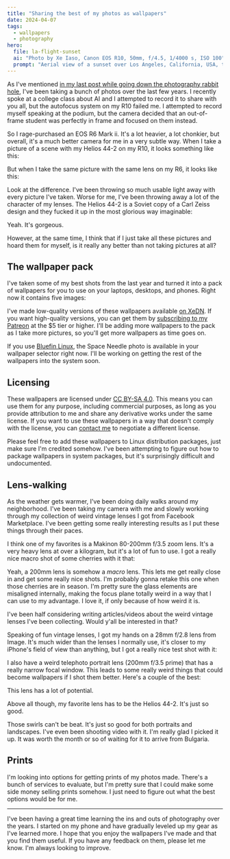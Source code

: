 ```yaml
---
title: "Sharing the best of my photos as wallpapers"
date: 2024-04-07
tags:
  - wallpapers
  - photography
hero:
  file: la-flight-sunset
  ai: "Photo by Xe Iaso, Canon EOS R10, 50mm, f/4.5, 1/4000 s, ISO 100"
  prompt: "Aerial view of a sunset over Los Angeles, California, USA, the sky is cloudy and there are layers of colored light"
---
```


As I've mentioned [in my last post while going down the photography rabbit hole](/notes/2024/camera-hell/), I've been taking a bunch of photos over the last few years. I recently spoke at a college class about AI and I attempted to record it to share with you all, but the autofocus system on my R10 failed me. I attempted to record myself speaking at the podium, but the camera decided that an out-of-frame student was perfectly in frame and focused on them instead.

So I rage-purchased an EOS R6 Mark ii. It's a lot heavier, a lot chonkier, but overall, it's a much better camera for me in a very subtle way. When I take a picture of a scene with my Helios 44-2 on my R10, it looks something like this:

<Picture
  path="blog/2024/wallpapers/aps-c-crop"
  desc="Lens caps and a steam deck case on top of a printed screenplay. The image is tightly centered around the case and screenplay."
/>

But when I take the same picture with the same lens on my R6, it looks like this:

<Picture
  path="blog/2024/wallpapers/full-frame"
  desc="The same image as before, but significantly zoomed out. The desk mat is more visible, an iPhone 13 Pro is visible in the lower right corner, and a TTArtisan 25mm lens is visible on the other side of the screenplay."
/>

Look at the difference. I've been throwing so much usable light away with every picture I've taken. Worse for me, I've been throwing away a lot of the character of my lenses. The Helios 44-2 is a Soviet copy of a Carl Zeiss design and they fucked it up in the most glorious way imaginable:

<Picture
  path="blog/2024/wallpapers/swirls"
  desc="A picture of a tree with lots of bokeh balls swirling around the frame in three dimensions."
/>

Yeah. It's gorgeous.

However, at the same time, I think that if I just take all these pictures and hoard them for myself, is it really any better than not taking pictures at all?

## The wallpaper pack

I've taken some of my best shots from the last year and turned it into a pack of wallpapers for you to use on your laptops, desktops, and phones. Right now it contains five images:

<Picture
  path="blog/2024/wallpapers/papes/clouds"
  desc="A blue sky dotted with textured clouds."
/>

<Picture
  path="blog/2024/wallpapers/papes/foothills"
  desc="An orange and purple sunset over the Los Angeles foothills. Taken with an iPhone 13 Pro."
/>

<Picture
  path="blog/2024/wallpapers/papes/space_needle"
  desc="The Seattle Space Needle on an incredibly blue sky without any clouds in view."
/>

<Picture
  path="blog/2024/wallpapers/papes/sunset"
  desc="Aerial view of a sunset over Los Angeles, California, USA, the sky is cloudy and there are layers of colored light."
/>

<Picture
  path="blog/2024/wallpapers/papes/tv_tower"
  desc="The Berlin TV tower on a blue sky, no clouds are visible."
/>

I've made low-quality versions of these wallpapers available [on XeDN](https://cdn.xeiaso.net/file/christine-static/dl/xe_wallpapers-1.0.0.zip). If you want high-quality versions, you can get them by [subscribing to my Patreon](https://patreon.com/cadey) at the $5 tier or higher. I'll be adding more wallpapers to the pack as I take more pictures, so you'll get more wallpapers as time goes on.

If you use [Bluefin Linux](https://projectbluefin.io/), the Space Needle photo is available in your wallpaper selector right now. I'll be working on getting the rest of the wallpapers into the system soon.

## Licensing

These wallpapers are licensed under [CC BY-SA 4.0](https://creativecommons.org/licenses/by-sa/4.0/). This means you can use them for any purpose, including commercial purposes, as long as you provide attribution to me and share any derivative works under the same license. If you want to use these wallpapers in a way that doesn't comply with the license, you can [contact me](/contact) to negotiate a different license.

Please feel free to add these wallpapers to Linux distribution packages, just make sure I'm credited somehow. I've been attempting to figure out how to package wallpapers in system packages, but it's surprisingly difficult and undocumented.

## Lens-walking

As the weather gets warmer, I've been doing daily walks around my neighborhood. I've been taking my camera with me and slowly working through my collection of weird vintage lenses I got from Facebook Marketplace. I've been getting some really interesting results as I put these things through their paces.

I think one of my favorites is a Makinon 80-200mm f/3.5 zoom lens. It's a very heavy lens at over a kilogram, but it's a lot of fun to use. I got a really nice macro shot of some cherries with it that:

<Picture
  path="blog/2024/wallpapers/papes/cherries"
  desc="Bright red cherries with the sky blurred out. The borders around the cherries have delicious chromatic abberation."
/>

Yeah, a 200mm lens is somehow a _macro_ lens. This lets me get really close in and get some really nice shots. I'm probably gonna retake this one when those cherries are in season. I'm pretty sure the glass elements are misaligned internally, making the focus plane totally weird in a way that I can use to my advantage. I love it, if only because of how weird it is.

<Picture
  path="blog/2024/wallpapers/papes/rock-texture"
  desc="A macro shot of a rock on the edge of the Ottawa River."
/>

<Conv name="Cadey" mood="enby">
  I've been half considering writing articles/videos about the weird vintage
  lenses I've been collecting. Would y'all be interested in that?
</Conv>

Speaking of fun vintage lenses, I got my hands on a 28mm f/2.8 lens from Image. It's much wider than the lenses I normally use, it's closer to my iPhone's field of view than anything, but I got a really nice test shot with it:

<Picture
  path="blog/2024/wallpapers/papes/path"
  desc="The concrete path near a drainage pond. The path comes up from the lower right side of the frame into the distance."
/>

I also have a weird telephoto portrait lens (200mm f/3.5 prime) that has a really narrow focal window. This leads to some really weird things that could become wallpapers if I shot them better. Here's a couple of the best:

<Picture
  path="blog/2024/wallpapers/papes/grain-rain"
  desc="A group of grain plants, the one dead in the center is clearly in focus, everything else is slightly blurry. Individual raindrops are visible in mid-air."
/>

<Picture
  path="blog/2024/wallpapers/papes/prickles"
  desc="Prickly seed pods for a local plant. Some seed pods in the center are clearly in focus, and everything else is blurred out."
/>

This lens has a lot of potential.

Above all though, my favorite lens has to be the Helios 44-2. It's just so good.

<Picture
  path="blog/2024/wallpapers/red-fruit"
  desc="A group of red fruit-like things on top of a blurred out background. The background blur kinda swirls around."
/>

Those swirls can't be beat. It's just so good for both portraits and landscapes. I've even been shooting video with it. I'm really glad I picked it up. It was worth the month or so of waiting for it to arrive from Bulgaria.

## Prints

I'm looking into options for getting prints of my photos made. There's a bunch of services to evaluate, but I'm pretty sure that I could make some side money selling prints somehow. I just need to figure out what the best options would be for me.

---

I've been having a great time learning the ins and outs of photography over the years. I started on my phone and have gradually leveled up my gear as I've learned more. I hope that you enjoy the wallpapers I've made and that you find them useful. If you have any feedback on them, please let me know. I'm always looking to improve.
